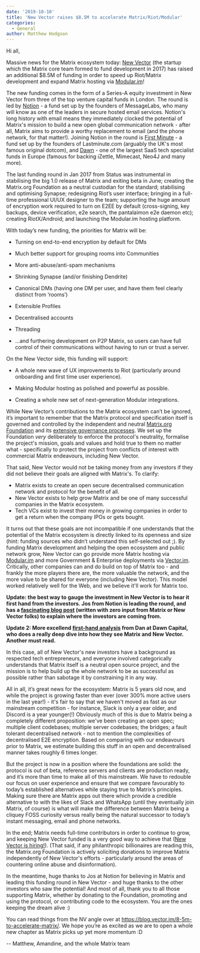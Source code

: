 ```yaml
---
date: '2019-10-10'
title: 'New Vector raises $8.5M to accelerate Matrix/Riot/Modular'
categories:
  - General
author: Matthew Hodgson
---
```


Hi all,

Massive news for the Matrix ecosystem today: [New Vector](https://vector.im) (the
startup which the Matrix core team formed to fund development in 2017) has
raised an additional $8.5M of funding in order to speed up Riot/Matrix
development and expand Matrix hosting via [Modular.im](https://modular.im)!

The new funding comes in the form of a Series-A equity investment in New
Vector from three of the top venture capital funds in London.  The round is
led by [Notion](https://notion.vc) - a fund set up by the founders of
MessageLabs, who many will know as one of the leaders in secure hosted email
services.  Notion's long history with email means they immediately clocked the
potential of Matrix's mission to build a new open global communication network -
after all, Matrix aims to provide a worthy replacement to email (and the
phone network, for that matter!).  Joining Notion in the round is [First
Minute](https://firstminute.capital) - a fund set up by the founders of
Lastminute.com (arguably the UK's most famous original dotcom), and
[Dawn](http://dawncapital.com/) - one of the largest SaaS tech specialist
funds in Europe (famous for backing iZettle, Mimecast, Neo4J and many more).

The last funding round in Jan 2017 from Status was instrumental in stabilising
the big 1.0 release of Matrix and exiting beta in June; creating the
Matrix.org Foundation as a neutral custodian for the standard; stabilising and
optimising Synapse; redesigning Riot’s user interface; bringing in a full-time
professional UI/UX designer to the team; supporting the huge amount of
encryption work required to turn on E2EE by default (cross-signing, key
backups, device verification, e2e search, the pantalaimon e2e daemon etc);
creating RiotX/Android; and launching the Modular.im hosting platform.

With today’s new funding, the priorities for Matrix will be:

 * Turning on end-to-end encryption by default for DMs

 * Much better support for grouping rooms into Communities

 * More anti-abuse/anti-spam mechanisms

 * Shrinking Synapse (and/or finishing Dendrite)

 * Canonical DMs (having one DM per user, and have them feel clearly distinct from ‘rooms’)

 * Extensible Profiles

 * Decentralised accounts

 * Threading

 * ...and furthering development on P2P Matrix, so users can have full control of their communications without having to run or trust a server.

On the New Vector side, this funding will support: 

 * A whole new wave of UX improvements to Riot (particularly around onboarding and first time user experience).

 * Making Modular hosting as polished and powerful as possible.

 * Creating a whole new set of next-generation Modular integrations.

While New Vector’s contributions to the Matrix ecosystem can’t be ignored,
it’s important to remember that the Matrix protocol and specification itself
is governed and controlled by the independent and neutral [Matrix.org
Foundation](https://matrix.org/foundation) and its [extensive governance
processes](https://github.com/matrix-org/matrix-doc/blob/master/proposals/1779-open-governance.md).
 We set up the Foundation *very* deliberately to enforce the protocol's
neutrality, formalise the project's mission, goals and values and hold true to
them no matter what - specifically to protect the project from conflicts of
interest with commercial Matrix endeavours, including New Vector.

That said, New Vector would not be taking money from any investors if they did
not believe their goals are aligned with Matrix's. To clarify:

*   Matrix exists to create an open secure decentralised communication network and protocol for the benefit of all.  
*   New Vector exists to help grow Matrix and be one of many successful companies in the Matrix ecosystem. 
*   Tech VCs exist to invest their money in growing companies in order to get a return when the company IPOs or gets bought.  

It turns out that these goals are not incompatible if one understands that the
potential of the Matrix ecosystem is directly linked to its openness and size
(hint: funding sources who didn’t understand this self-selected out ;). By
funding Matrix development and helping the open ecosystem and public network
grow, New Vector can go provide more Matrix hosting via
[Modular.im](https://modular.im) and more Government & Enterprise deployments
via [Vector.im](https://vector.im).  Critically, other companies can and do
build on top of Matrix too - and frankly the more players there are, the more
valuable the network, and the more value to be shared for everyone (including
New Vector).  This model worked relatively well for the Web, and we believe
it'll work for Matrix too.

**Update: the best way to gauge the investment in New Vector is to hear it
first hand from the investors.  Jos from Notion is leading the round, and has
a [fascinating blog post](https://notion.vc/resources/new-vector-series-a/)
(written with zero input from Matrix or New Vector folks) to explain where the
investors are coming from.**

**Update 2: More excellend [first-hand analysis](https://medium.com/dawn-capital/communications-of-the-future-will-be-open-and-secure-why-we-invested-in-new-vector-2bd8a060faf7) from Dan at Dawn Capital, who does a really deep dive into how they see Matrix and New Vector. Another must read.**

In this case, all of New Vector's new investors have a background as respected
tech entrepreneurs, and everyone involved categorically understands that
Matrix itself is a neutral open source project, and the mission is to help
build up the whole network to be as successful as possible rather than
sabotage it by constraining it in any way.

All in all, it’s great news for the ecosystem: Matrix is 5 years old now, and
while the project is growing faster than ever (over 300% more active users in
the last year!) - it's fair to say that we haven't moved as fast as our
mainstream competition - for instance, Slack is only a year older, and Discord
is a year younger(!)  Obviously much of this is due to Matrix being a
completely different proposition: we've been creating an open spec; multiple
client codebases; multiple server codebases; the bridges; a fault tolerant
decentralised network - not to mention the complexities of decentralised E2E
encryption.  Based on comparing with our endeavours prior to Matrix, we
estimate building this stuff in an open and decentralised manner takes roughly
6 times longer.

But the project is now in a position where the foundations are solid: the
protocol is out of beta, reference servers and clients are production ready,
and it’s more than time to make all of this mainstream. We have to redouble
our focus on user experience and ensure that we compare favourably to today’s
established alternatives while staying true to Matrix’s principles.  Making
sure there are Matrix apps out there which provide a credible alternative to
with the likes of Slack and WhatsApp (until they eventually join Matrix, of
course) is what will make the difference between Matrix being a cliquey FOSS
curiosity versus really being the natural successor to today’s instant
messaging, email and phone networks.

In the end; Matrix needs full-time contributors in order to continue to grow,
and keeping New Vector funded is a very good way to achieve that ([New Vector
is hiring!](https://vector.im/careers)).  (That said, if any philanthropic
billionaires are reading this, the Matrix.org Foundation is actively
soliciting donations to improve Matrix independently of New Vector's efforts -
particularly around the areas of countering online abuse and disinformation).

In the meantime, huge thanks to Jos at Notion for believing in Matrix and
leading this funding round in New Vector - and huge thanks to the other
investors who saw the potential!  And most of all, thank you to all those
supporting Matrix, whether by donating to the Foundation, promoting and using
the protocol, or contributing code to the ecosystem.  You are the ones keeping
the dream alive :)

You can read things from the NV angle over at https://blog.vector.im/8-5m-to-accelerate-matrix/.
We hope you’re as excited as we are to open a whole new chapter as Matrix
picks up yet more momentum :D

-- Matthew, Amandine, and the whole Matrix team

